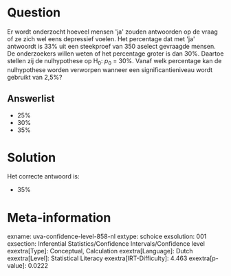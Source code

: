 Question
========

Er wordt onderzocht hoeveel mensen \'ja\' zouden antwoorden op de vraag
of ze zich wel eens depressief voelen. Het percentage dat met \'ja\'
antwoordt is 33% uit een steekproef van 350 aselect gevraagde mensen. De
onderzoekers willen weten of het percentage groter is dan 30%. Daartoe
stellen zij de nulhypothese op H~0~: *p*~0~ = 30%. Vanaf welk percentage
kan de nulhypothese worden verworpen wanneer een significantieniveau
wordt gebruikt van 2,5%?


Answerlist
----------

* 25%
* 30%
* 35%

Solution
========

Het correcte antwoord is: 

* 35%

Meta-information
================
exname: uva-confidence-level-858-nl
extype: schoice
exsolution: 001
exsection: Inferential Statistics/Confidence Intervals/Confidence level
exextra[Type]: Conceptual, Calculation
exextra[Language]: Dutch
exextra[Level]: Statistical Literacy
exextra[IRT-Difficulty]: 4.463
exextra[p-value]: 0.0222
